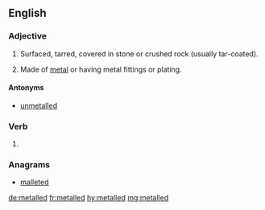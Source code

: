 ==English==

===Adjective===
{{en-adj}}

# {{context|of a road|lang=en}} Surfaced, tarred, covered in stone or crushed rock (usually tar-coated).
# {{context|of any object|lang=en}} Made of [[metal]] or having metal fittings or plating.

====Antonyms====
* {{sense|of a road}} [[unmetalled]]

===Verb===
{{head|en|verb form}}

# {{en-past of|metal}}

===Anagrams===
* [[malleted#English|malleted]]

[[de:metalled]]
[[fr:metalled]]
[[hy:metalled]]
[[mg:metalled]]